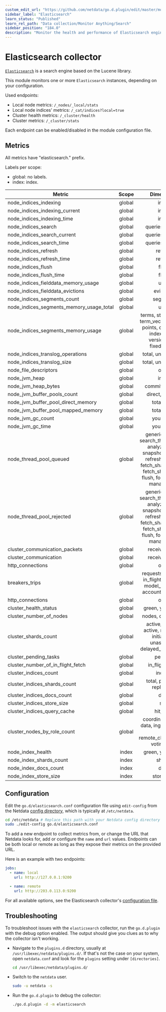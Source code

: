 ```yaml
---
custom_edit_url: "https://github.com/netdata/go.d.plugin/edit/master/modules/elasticsearch/README.md"
sidebar_label: "Elasticsearch"
learn_status: "Published"
learn_rel_path: "Data collection/Monitor Anything/Search"
sidebar_position: "184.0"
description: "Monitor the health and performance of Elasticsearch engines with zero configuration, per-second metric granularity, and interactive visualizations."
---
```



# Elasticsearch collector

[`Elasticsearch`](https://www.elastic.co/elasticsearch/) is a search engine based on the Lucene library.

This module monitors one or more `Elasticsearch` instances, depending on your configuration.

Used endpoints:

- Local node metrics: `/_nodes/_local/stats`
- Local node indices' metrics: `/_cat/indices?local=true`
- Cluster health metrics: `/_cluster/health`
- Cluster metrics: `/_cluster/stats`

Each endpoint can be enabled/disabled in the module configuration file.

## Metrics

All metrics have "elasticsearch." prefix.

Labels per scope:

- global: no labels.
- index: index.

| Metric                                   | Scope  |                                                                             Dimensions                                                                              |    Units     |
|------------------------------------------|:------:|:-------------------------------------------------------------------------------------------------------------------------------------------------------------------:|:------------:|
| node_indices_indexing                    | global |                                                                                index                                                                                | operations/s |
| node_indices_indexing_current            | global |                                                                                index                                                                                |  operations  |
| node_indices_indexing_time               | global |                                                                                index                                                                                | milliseconds |
| node_indices_search                      | global |                                                                          queries, fetches                                                                           | operations/s |
| node_indices_search_current              | global |                                                                          queries, fetches                                                                           |  operations  |
| node_indices_search_time                 | global |                                                                          queries, fetches                                                                           | milliseconds |
| node_indices_refresh                     | global |                                                                               refresh                                                                               | operations/s |
| node_indices_refresh_time                | global |                                                                               refresh                                                                               | milliseconds |
| node_indices_flush                       | global |                                                                                flush                                                                                | operations/s |
| node_indices_flush_time                  | global |                                                                                flush                                                                                | milliseconds |
| node_indices_fielddata_memory_usage      | global |                                                                                used                                                                                 |    bytes     |
| node_indices_fielddata_evictions         | global |                                                                              evictions                                                                              | operations/s |
| node_indices_segments_count              | global |                                                                              segments                                                                               |   segments   |
| node_indices_segments_memory_usage_total | global |                                                                                used                                                                                 |    bytes     |
| node_indices_segments_memory_usage       | global |                               terms, stored_fields, term_vectors, norms, points, doc_values, index_writer, version_map, fixed_bit_set                               |    bytes     |
| node_indices_translog_operations         | global |                                                                         total, uncommitted                                                                          |  operations  |
| node_indices_translog_size               | global |                                                                         total, uncommitted                                                                          |    bytes     |
| node_file_descriptors                    | global |                                                                                open                                                                                 |      fd      |
| node_jvm_heap                            | global |                                                                                inuse                                                                                |  percentage  |
| node_jvm_heap_bytes                      | global |                                                                           committed, used                                                                           |    bytes     |
| node_jvm_buffer_pools_count              | global |                                                                           direct, mapped                                                                            |    pools     |
| node_jvm_buffer_pool_direct_memory       | global |                                                                             total, used                                                                             |    bytes     |
| node_jvm_buffer_pool_mapped_memory       | global |                                                                             total, used                                                                             |    bytes     |
| node_jvm_gc_count                        | global |                                                                             young, old                                                                              |     gc/s     |
| node_jvm_gc_time                         | global |                                                                             young, old                                                                              | milliseconds |
| node_thread_pool_queued                  | global | generic, search, search_throttled, get, analyze, write, snapshot, warmer, refresh, listener, fetch_shard_started, fetch_shard_store, flush, force_merge, management |   threads    |
| node_thread_pool_rejected                | global | generic, search, search_throttled, get, analyze, write, snapshot, warmer, refresh, listener, fetch_shard_started, fetch_shard_store, flush, force_merge, management |   threads    |
| cluster_communication_packets            | global |                                                                           received, sent                                                                            |     pps      |
| cluster_communication                    | global |                                                                           received, sent                                                                            |   bytes/s    |
| http_connections                         | global |                                                                                open                                                                                 | connections  |
| breakers_trips                           | global |                                            requests, fielddata, in_flight_requests, model_inference, accounting, parent                                             |   trips/s    |
| http_connections                         | global |                                                                                open                                                                                 | connections  |
| cluster_health_status                    | global |                                                                         green, yellow, red                                                                          |    status    |
| cluster_number_of_nodes                  | global |                                                                          nodes, data_nodes                                                                          |    nodes     |
| cluster_shards_count                     | global |                                          active_primary, active, relocating, initializing, unassigned, delayed_unaasigned                                           |    shards    |
| cluster_pending_tasks                    | global |                                                                               pending                                                                               |    tasks     |
| cluster_number_of_in_flight_fetch        | global |                                                                           in_flight_fetch                                                                           |   fetches    |
| cluster_indices_count                    | global |                                                                               indices                                                                               |   indices    |
| cluster_indices_shards_count             | global |                                                                    total, primaries, replication                                                                    |    shards    |
| cluster_indices_docs_count               | global |                                                                                docs                                                                                 |     docs     |
| cluster_indices_store_size               | global |                                                                                size                                                                                 |    bytes     |
| cluster_indices_query_cache              | global |                                                                              hit, miss                                                                              |   events/s   |
| cluster_nodes_by_role_count              | global |                                           coordinating_only, data, ingest, master, ml, remote_cluster_client, voting_only                                           |    nodes     |
| node_index_health                        | index  |                                                                         green, yellow, red                                                                          |    status    |
| node_index_shards_count                  | index  |                                                                               shards                                                                                |    shards    |
| node_index_docs_count                    | index  |                                                                                docs                                                                                 |     docs     |
| node_index_store_size                    | index  |                                                                             store_size                                                                              |    bytes     |

## Configuration

Edit the `go.d/elasticsearch.conf` configuration file using `edit-config` from the
Netdata [config directory](https://learn.netdata.cloud/docs/configure/nodes), which is typically at `/etc/netdata`.

```bash
cd /etc/netdata # Replace this path with your Netdata config directory
sudo ./edit-config go.d/elasticsearch.conf
```

To add a new endpoint to collect metrics from, or change the URL that Netdata looks for, add or configure the `name` and
`url` values. Endpoints can be both local or remote as long as they expose their metrics on the provided URL.

Here is an example with two endpoints:

```yaml
jobs:
  - name: local
    url: http://127.0.0.1:9200

  - name: remote
    url: http://203.0.113.0:9200
```

For all available options, see the Elasticsearch
collector's [configuration file](https://github.com/netdata/go.d.plugin/blob/master/config/go.d/elasticsearch.conf).

## Troubleshooting

To troubleshoot issues with the `elasticsearch` collector, run the `go.d.plugin` with the debug option enabled. The
output should give you clues as to why the collector isn't working.

- Navigate to the `plugins.d` directory, usually at `/usr/libexec/netdata/plugins.d/`. If that's not the case on
  your system, open `netdata.conf` and look for the `plugins` setting under `[directories]`.

  ```bash
  cd /usr/libexec/netdata/plugins.d/
  ```

- Switch to the `netdata` user.

  ```bash
  sudo -u netdata -s
  ```

- Run the `go.d.plugin` to debug the collector:

  ```bash
  ./go.d.plugin -d -m elasticsearch
  ```
